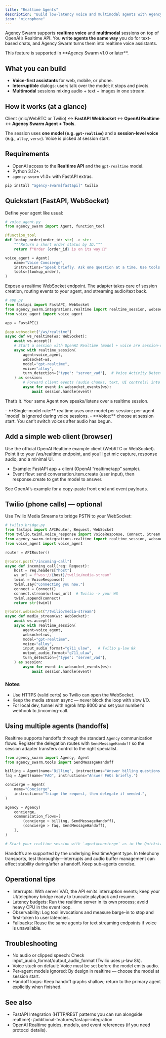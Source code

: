 ```yaml
---
title: "Realtime Agents"
description: "Build low-latency voice and multimodal agents with Agency Swarm (v1.0+)."
icon: "microphone"
---
```


Agency Swarm supports **realtime voice** and **multimodal** sessions on top of OpenAI’s Realtime API. You **write agents the same way** you do for text-based chats, and Agency Swarm turns them into realtime voice assistants.

<Note>
  This feature is supported in **Agency Swarm v1.0 or later**.
</Note>

## What you can build

- **Voice-first assistants** for web, mobile, or phone.
- **Interruptible** dialogs: users talk over the model; it stops and pivots.
- **Multimodal** sessions mixing audio + text + images in one stream.

## How it works (at a glance)

Client (mic/WebRTC or Twilio) ↔ **FastAPI WebSocket** ↔ **OpenAI Realtime** ↔ **Agency Swarm Agent + Tools**.

The session uses **one model (e.g. `gpt-realtime`)** and a **session-level voice** (e.g., `alloy`, `verse`). Voice is picked at session start.

## Requirements

- OpenAI access to the **Realtime API** and the `gpt-realtime` model.
- Python 3.12+.
- `agency-swarm` v1.0+ with FastAPI extras.

```bash
pip install "agency-swarm[fastapi]" twilio
```

## Quickstart (FastAPI, WebSocket)

Define your agent like usual:

```python
# voice_agent.py
from agency_swarm import Agent, function_tool

@function_tool
def lookup_order(order_id: str) -> str:
    """Return a short order status by ID."""
    return f"Order {order_id} is on its way 🚚"

voice_agent = Agent(
    name="Voice Concierge",
    instructions="Speak briefly. Ask one question at a time. Use tools only when needed.",
    tools=[lookup_order],
)
```

Expose a realtime WebSocket endpoint. The adapter takes care of session creation, routing events to your agent, and streaming audio/text back.

```python
# app.py
from fastapi import FastAPI, WebSocket
from agency_swarm.integrations.realtime import realtime_session, websocket_events
from voice_agent import voice_agent

app = FastAPI()

@app.websocket("/ws/realtime")
async def ws_realtime(ws: WebSocket):
    await ws.accept()
    # Start a session with OpenAI Realtime (model + voice are session-scoped)
    async with realtime_session(
        agent=voice_agent,
        websocket=ws,
        model="gpt-realtime",
        voice="alloy",
        turn_detection={"type": "server_vad"},  # Voice Activity Detection
    ) as session:
        # Forward client events (audio chunks, text, UI controls) into the session
        async for event in websocket_events(ws):
            await session.handle(event)
```

That’s it. Your same Agent now speaks/listens over a realtime session.

<Note>
- **Single-model rule:** realtime uses one model per session; per-agent `model` is ignored during voice sessions.   
- **Voice:** choose at session start. You can’t switch voices after audio has begun.
</Note>

## Add a simple web client (browser)

Use the official OpenAI Realtime example client (WebRTC or WebSocket). Point it to your /ws/realtime endpoint, and you’ll get mic capture, response audio, and a minimal UI.
- Example: FastAPI app + client (OpenAI “realtime/app” sample).
- Event flow: send conversation.item.create (user input), then response.create to get the model to answer.

See OpenAI’s example for a copy-paste front end and event payloads.

## Twilio (phone calls) — optional

Use Twilio Media Streams to bridge PSTN to your WebSocket:

```python
# twilio_bridge.py
from fastapi import APIRouter, Request, WebSocket
from twilio.twiml.voice_response import VoiceResponse, Connect, Stream
from agency_swarm.integrations.realtime import realtime_session, websocket_events
from voice_agent import voice_agent

router = APIRouter()

@router.post("/incoming-call")
async def incoming_call(req: Request):
    host = req.headers["host"]
    ws_url = f"wss://{host}/twilio/media-stream"
    twiml = VoiceResponse()
    twiml.say("Connecting you now.")
    connect = Connect()
    connect.stream(url=ws_url)  # Twilio -> your WS
    twiml.append(connect)
    return str(twiml)

@router.websocket("/twilio/media-stream")
async def media_stream(ws: WebSocket):
    await ws.accept()
    async with realtime_session(
        agent=voice_agent,
        websocket=ws,
        model="gpt-realtime",
        voice="alloy",
        input_audio_format="g711_ulaw",   # Twilio μ-law 8k
        output_audio_format="g711_ulaw",
        turn_detection={"type": "server_vad"},
    ) as session:
        async for event in websocket_events(ws):
            await session.handle(event)
```

### Notes

- Use HTTPS (valid certs) so Twilio can open the WebSocket.
- Keep the media stream async — never block the loop with slow I/O.
- For local dev, tunnel with ngrok http 8000 and set your number’s webhook to /incoming-call.

## Using multiple agents (handoffs)

Realtime supports handoffs through the standard `Agency` communication flows. Register the delegation routes with `SendMessageHandoff` so the session adapter transfers control to the right specialist.

```python
from agency_swarm import Agency, Agent
from agency_swarm.tools import SendMessageHandoff

billing = Agent(name="Billing", instructions="Answer billing questions briefly.")
faq = Agent(name="FAQ", instructions="Answer FAQs briefly.")

concierge = Agent(
    name="Concierge",
    instructions="Triage the request, then delegate if needed.",
)

agency = Agency(
    concierge,
    communication_flows=[
        (concierge > billing, SendMessageHandoff),
        (concierge > faq, SendMessageHandoff),
    ],
)

# Start your realtime session with `agent=concierge` as in the Quickstart.
```

<Note>
  Handoffs are supported by the underlying RealtimeAgent type. In telephony transports, test thoroughly—interrupts and audio buffer management can affect stability during/after a handoff. Keep sub-agents concise. 
</Note>

## Operational tips

- Interrupts: With server VAD, the API emits interruption events; keep your UI/telephony bridge ready to truncate playback and resume.
- Latency budgets: Run the realtime server in its own process; avoid heavy CPU in the event loop.
- Observability: Log tool invocations and measure barge-in to stop and first-token to user latencies.
- Fallbacks: Reuse the same agents for text streaming endpoints if voice is unavailable.

## Troubleshooting

- No audio or clipped speech: Check input_audio_format/output_audio_format (Twilio uses μ-law 8k).
- Voice stuck on default: Voice must be set before the model emits audio.
- Per-agent models ignored: By design in realtime — choose the model at session start.
- Handoff loops: Keep handoff graphs shallow; return to the primary agent explicitly when finished.

## See also

- FastAPI Integration (HTTP/REST patterns you can run alongside realtime): /additional-features/fastapi-integration
- OpenAI Realtime guides, models, and event references (if you need protocol details).
